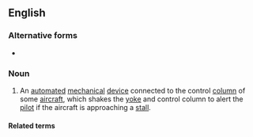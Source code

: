 ==English==
{{wikipedia|lang=en}}

===Alternative forms===
* {{alter|en|stickshaker|stick-shaker}}

===Noun===
{{en-noun}}

# {{lb|en|aviation}} An [[automated]] [[mechanical]] [[device]] connected to the control [[column]] of some [[aircraft]], which shakes the [[yoke]] and control column to alert the [[pilot]] if the aircraft is approaching a [[stall]].

====Related terms====
{{rel3|en|
|stick pusher
|joystick
|control stick
}}
